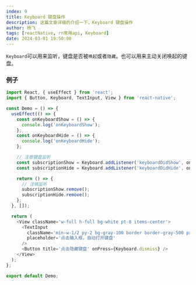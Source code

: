 ```yaml
---
index: 9
title: Keyboard 键盘操作
description: 这篇文章详细的介绍一下，Keyboard 键盘操作
author: 杨飞
tags: [reactNative, rn常用api, Keyboard]
date: 2024-03-01 19:50:00
---
```


<div className='h-2' />

`Keyboard`可以用来监听，键盘是否被`唤起`或者`隐藏`。也可以用来主动关闭唤起的键盘。

### 例子

```javascript
import React, { useEffect } from 'react';
import { Button, Keyboard, TextInput, View } from 'react-native';

const Demo = () => {
  useEffect(() => {
    const onKeyboardShow = () => {
      console.log('onKeyboardShow');
    };
    const onKeyboardHide = () => {
      console.log('onKeyboardHide');
    };

    // 注册键盘监听
    const subscriptionShow = Keyboard.addListener('keyboardDidShow', onKeyboardShow);
    const subscriptionHide = Keyboard.addListener('keyboardDidHide', onKeyboardHide);

    return () => {
      // 注销监听
      subscriptionShow.remove();
      subscriptionHide.remove();
    };
  }, []);

  return (
    <View className='w-full h-full bg-white pt-8 items-center'>
      <TextInput
        className='min-w-1/2 py-2 bg-gray-100 border border-gray-500 px-3 rounded-md mb-4'
        placeholder='点击输入框，自动打开键盘'
      />
      <Button title='点击隐藏键盘' onPress={Keyboard.dismiss} />
    </View>
  );
};

export default Demo;
```
